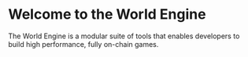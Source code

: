 # Welcome to the World Engine

The World Engine is a modular suite of tools that enables developers to build high performance, fully on-chain games.